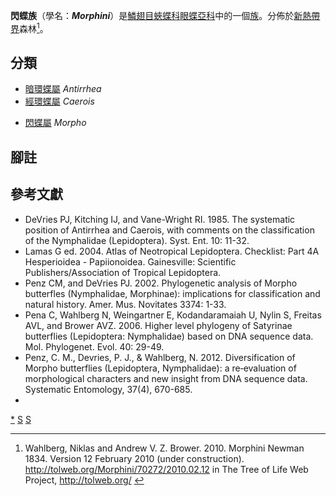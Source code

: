 {{NoteTA
|G1=Butterfly
}}
{{Automatic taxobox
| taxon = Morphini
| image = Morpho achilles 3 (HS).jpg
| image_caption = [[雙列閃蝶|雙列閃蝶]]<br />''Morpho achilles''
| authority = Newman 1834
| type_genus = [[閃蝶屬|閃蝶屬]]<br />''Morpho''
| type_genus_authority = Fabricius, 1807
| subdivision_ranks = 亞族與屬
| subdivision = 共<!--兩個亞族和-->3個屬，詳閱正文。
}}

'''閃蝶族'''（學名：'''''Morphini'''''）是[[鱗翅目|鱗翅目]][[蛺蝶科|蛺蝶科]][[眼蝶亞科|眼蝶亞科]]中的一個[[族_(生物)|族]]。分佈於[[新熱帶界|新熱帶界]]森林<ref name=tol>Wahlberg, Niklas and Andrew V. Z. Brower. 2010. Morphini Newman 1834. Version 12 February 2010 (under construction). http://tolweb.org/Morphini/70272/2010.02.12 in The Tree of Life Web Project, http://tolweb.org/ {{en}}</ref>。

== 分類 ==<!--
'''暗環蝶亞族 ''Antirrheina'''''-->
* [[暗環蝶屬|暗環蝶屬]] ''Antirrhea''
* [[經環蝶屬|經環蝶屬]] ''Caerois''
<!--
'''閃蝶亞屬族 ''Morphina'''''-->
* [[閃蝶屬|閃蝶屬]] ''Morpho''

== 腳註 ==
<references/>

== 參考文獻 ==
{{Commons category|Morphini}}
{{refbegin}}
* DeVries PJ, Kitching IJ, and Vane-Wright RI. 1985. The systematic position of Antirrhea and Caerois, with comments on the classification of the Nymphalidae (Lepidoptera). Syst. Ent. 10: 11-32.
* Lamas G ed. 2004. Atlas of Neotropical Lepidoptera. Checklist: Part 4A Hesperioidea - Papiionoidea. Gainesville: Scientific Publishers/Association of Tropical Lepidoptera.
* Penz CM, and DeVries PJ. 2002. Phylogenetic analysis of Morpho butterfles (Nymphalidae, Morphinae): implications for classification and natural history. Amer. Mus. Novitates 3374: 1-33.
* Pena C, Wahlberg N, Weingartner E, Kodandaramaiah U, Nylin S, Freitas AVL, and Brower AVZ. 2006. Higher level phylogeny of Satyrinae butterflies (Lepidoptera: Nymphalidae) based on DNA sequence data. Mol. Phylogenet. Evol. 40: 29-49.
* Penz, C. M., Devries, P. J., & Wahlberg, N. 2012. Diversification of Morpho butterflies (Lepidoptera, Nymphalidae): a re‐evaluation of morphological characters and new insight from DNA sequence data. Systematic Entomology, 37(4), 670-685. {{en}}
* {{Cite book | author = 寿建新 周尧 李宇飞 | title = 世界蝴蝶分類名錄 | location = 中國 | publisher = 陝西科學技術出版社 | date = 2006-04-01 | ISBN = 9787536936768 | language= zh-hans }}
{{refend}}
{{Taxonbar}}

{{眼蝶亞科}}

[[Category:閃蝶族|*]]
[[Category:眼蝶亞科|S]]
[[Category:1834年描述的分类群|S]]